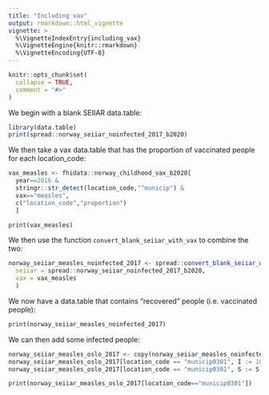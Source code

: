 ```yaml
---
title: "Including vax"
output: rmarkdown::html_vignette
vignette: >
  %\VignetteIndexEntry{including_vax}
  %\VignetteEngine{knitr::rmarkdown}
  %\VignetteEncoding{UTF-8}
---
```


```r
knitr::opts_chunk$set(
  collapse = TRUE,
  comment = "#>"
)
```

We begin with a blank SEIIAR data.table:
```r
library(data.table)
print(spread::norway_seiiar_noinfected_2017_b2020)
```

We then take a vax data.table that has the proportion of vaccinated people for each location_code:

```r
vax_measles <- fhidata::norway_childhood_vax_b2020[
  year==2016 & 
  stringr::str_detect(location_code,"^municip") & 
  vax=="measles",
  c("location_code","proportion")
  ]

print(vax_measles)
```

We then use the function `convert_blank_seiiar_with_vax` to combine the two:

```r
norway_seiiar_measles_noinfected_2017 <- spread::convert_blank_seiiar_with_vax(
  seiiar = spread::norway_seiiar_noinfected_2017_b2020, 
  vax = vax_measles
  )
```

We now have a data.table that contains "recovered" people (i.e. vaccinated people):

```r
print(norway_seiiar_measles_noinfected_2017)
```

We can then add some infected people:

```r
norway_seiiar_measles_oslo_2017 <- copy(norway_seiiar_measles_noinfected_2017)
norway_seiiar_measles_oslo_2017[location_code == "municip0301", I := 10]
norway_seiiar_measles_oslo_2017[location_code == "municip0301", S := S - I]

print(norway_seiiar_measles_oslo_2017[location_code=="municip0301"])  
```
